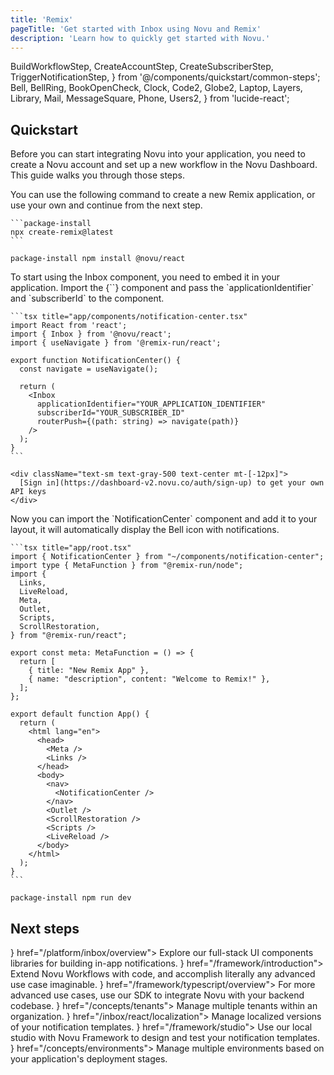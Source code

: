 ```yaml
---
title: 'Remix'
pageTitle: 'Get started with Inbox using Novu and Remix'
description: 'Learn how to quickly get started with Novu.'
---
```


  BuildWorkflowStep,
  CreateAccountStep,
  CreateSubscriberStep,
  TriggerNotificationStep,
} from '@/components/quickstart/common-steps';
  Bell,
  BellRing,
  BookOpenCheck,
  Clock,
  Code2,
  Globe2,
  Laptop,
  Layers,
  Library,
  Mail,
  MessageSquare,
  Phone,
  Users2,
} from 'lucide-react';

## Quickstart

Before you can start integrating Novu into your application, you need to create a Novu account and set up a new workflow in the Novu Dashboard. This guide walks you through those steps.

<Steps>
  <CreateAccountStep />

  <Step title="Create a new Remix application">
    You can use the following command to create a new Remix application, or use your own and continue from the next step.

    ```package-install
    npx create-remix@latest
    ```

  </Step>

<Step title="Install the Inbox package">```package-install npm install @novu/react ```</Step>

  <Step title="Create the Inbox component">
    To start using the Inbox component, you need to embed it in your application. 
    Import the <Method href="/platform/inbox/react/components/inbox">{`<Inbox />`}</Method> component and pass the <Tooltip content="The application identifier is a unique identifier for your application. You can find it in the Novu Dashboard under the API keys page.">`applicationIdentifier`</Tooltip> and <Tooltip content="The subscriber ID is the unique identifier for the user in your application, typically the user's id in your database.">`subscriberId`</Tooltip> to the component.
      
    ```tsx title="app/components/notification-center.tsx"
    import React from 'react';
    import { Inbox } from '@novu/react';
    import { useNavigate } from '@remix-run/react';
    
    export function NotificationCenter() {
      const navigate = useNavigate();
      
      return (
        <Inbox
          applicationIdentifier="YOUR_APPLICATION_IDENTIFIER"
          subscriberId="YOUR_SUBSCRIBER_ID"
          routerPush={(path: string) => navigate(path)}
        />
      );
    }
    ```

    <div className="text-sm text-gray-500 text-center mt-[-12px]">
      [Sign in](https://dashboard-v2.novu.co/auth/sign-up) to get your own API keys
    </div>

  </Step>

  <Step title="Add the Notification Center to your layout">
    Now you can import the `NotificationCenter` component and add it to your layout, it will automatically display the Bell icon with notifications.
    
    ```tsx title="app/root.tsx"
    import { NotificationCenter } from "~/components/notification-center";
    import type { MetaFunction } from "@remix-run/node";
    import {
      Links,
      LiveReload,
      Meta,
      Outlet,
      Scripts,
      ScrollRestoration,
    } from "@remix-run/react";

    export const meta: MetaFunction = () => {
      return [
        { title: "New Remix App" },
        { name: "description", content: "Welcome to Remix!" },
      ];
    };

    export default function App() {
      return (
        <html lang="en">
          <head>
            <Meta />
            <Links />
          </head>
          <body>
            <nav>
              <NotificationCenter />
            </nav>
            <Outlet />
            <ScrollRestoration />
            <Scripts />
            <LiveReload />
          </body>
        </html>
      );
    }
    ```

  </Step>

<CreateSubscriberStep />

<Step title="Start the development server">```package-install npm run dev ```</Step>

<TriggerNotificationStep />

</Steps>

## Next steps

<Cards cols={2}>
  <Card
    title="Inbox and preferences UI components"
    icon={<Library />}
    href="/platform/inbox/overview">
    Explore our full-stack UI components libraries for building in-app notifications.
  </Card>
  <Card title="Novu Framework " icon={<Code2 />} href="/framework/introduction">
    Extend Novu Workflows with code, and accomplish literally any advanced use case imaginable.
  </Card>
  <Card title="Framework SDK" icon={<Code2 />} href="/framework/typescript/overview">
    For more advanced use cases, use our SDK to integrate Novu with your backend codebase.
  </Card>
  <Card title="Multi-tenancy" icon={<Users2 />} href="/concepts/tenants">
    Manage multiple tenants within an organization.
  </Card>
  <Card title="Localization" icon={<Globe2 />} href="/inbox/react/localization">
    Manage localized versions of your notification templates.
  </Card>
  <Card title="Local studio" icon={<Laptop />} href="/framework/studio">
    Use our local studio with Novu Framework to design and test your notification templates.
  </Card>
  <Card title="Environments" icon={<Layers />} href="/concepts/environments">
    Manage multiple environments based on your application's deployment stages.
  </Card>
</Cards>
